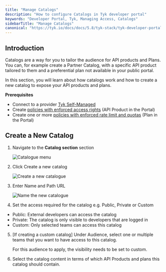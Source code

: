 ```yaml
---
title: "Manage Catalogs"
description: "How to configure Catalogs in Tyk developer portal"
keywords: "Developer Portal, Tyk, Managing Access, Catalogs"
sidebarTitle: "Manage Catalogs"
canonical: "https://tyk.io/docs/docs/5.8/tyk-stack/tyk-developer-portal/enterprise-developer-portal/managing-access/manage-catalogues"
---
```


## Introduction

Catalogs are a way for you to tailor the audience for API products and Plans. You can, for example create a Partner Catalog, with a specific API product tailored to them and a preferential plan not available in your public portal.

In this section, you will learn about how catalogs work and how to create a new catalog to expose your API products and plans.

**Prerequisites**

- Connect to a provider [Tyk Self-Managed](/docs/5.8/portal/overview/getting-started#connect-to-a-provider)
- Create [policies with enforced access rights](/docs/5.8/portal/overview/getting-started#create-api-products-and-plans) (API Product in the Portal)
- Create one or more [policies with enforced rate limit and quotas](/docs/5.8/portal/overview/getting-started#create-api-products-and-plans) (Plan in the Portal)

## Create a New Catalog

1. Navigate to the **Catalog section** section

    <img src="/img/dashboard/portal-management/enterprise-portal/catalogue-menu.png" alt="Catalogue menu" />

2. Click Create a new catalog

    <img src="/img/dashboard/portal-management/enterprise-portal/portal-managing-access-create-catalogue.png" alt="Create a new catalogue" />

3. Enter Name and Path URL

    <img src="/img/dashboard/portal-management/enterprise-portal/portal-managing-access-add-name.png" alt="Name the new catalogue" />

4. Set the access required for the catalog e.g. Public, Private or Custom

  - Public: External developers can access the catalog
  - Private: The catalog is only visible to developers that are logged in
  - Custom: Only selected teams can access this catalog

5.  [If creating a custom catalog] Under Audience, select one or multiple teams that you want to have access to this catalog.



    <Note>
    For this audience to apply, the visibility needs to be set to custom.
    </Note>


6. Select the catalog content in terms of which API Products and plans this catalog should contain.

